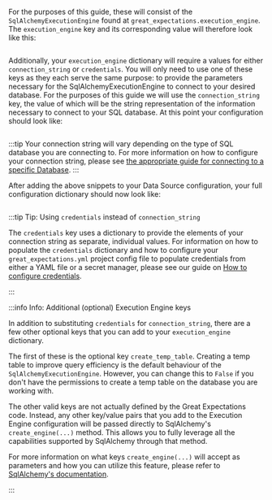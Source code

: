 
<PartAddTheBackendExecutionEngineToYourDatasourceConfiguration backend="SQL" />

For the purposes of this guide, these will consist of the `SqlAlchemyExecutionEngine` found at `great_expectations.execution_engine`.  The `execution_engine` key and its corresponding value will therefore look like this:

```python name="version-0.18 sql datasource define execution_engine class_name and module_name"
```

Additionally, your `execution_engine` dictionary will require a values for either `connection_string` or `credentials`.  You will only need to use one of these keys as they each serve the same purpose: to provide the parameters necessary for the SqlAlchemyExecutionEngine to connect to your desired database.  For the purposes of this guide we will use the `connection_string` key, the value of which will be the string representation of the information necessary to connect to your SQL database.  At this point your configuration should look like:

```python name="version-0.18 sql datasource define CONNECTION_STRING"
```

:::tip
Your connection string will vary depending on the type of SQL database you are connecting to.  For more information on how to configure your connection string, please see [the appropriate guide for connecting to a specific Database](../#database).
:::

After adding the above snippets to your Data Source configuration, your full configuration dictionary should now look like:

```python name="version-0.18 sql datasource configuration post execution engine defined"
```

:::tip Tip: Using `credentials` instead of `connection_string`

The `credentials` key uses a dictionary to provide the elements of your connection string as separate, individual values.  For information on how to populate the `credentials` dictionary and how to configure your `great_expectations.yml` project config file to populate credentials from either a YAML file or a secret manager, please see our guide on [How to configure credentials](../../setup/configuring_data_contexts/how_to_configure_credentials).

:::

:::info Info: Additional (optional) Execution Engine keys

In addition to substituting `credentials` for `connection_string`, there are a few other optional keys that you can add to your `execution_engine` dictionary.

The first of these is the optional key `create_temp_table`.  Creating a temp table to improve query efficiency is the default behaviour of the `SqlAlchemyExecutionEngine`.  However, you can change this to `False` if you don't have the permissions to create a temp table on the database you are working with.

The other valid keys are not actually defined by the Great Expectations code.  Instead, any other key/value pairs that you add to the Execution Engine configuration will be passed directly to SqlAlchemy's `create_engine(...)` method.  This allows you to fully leverage all the capabilities supported by SqlAlchemy through that method.

For more information on what keys `create_engine(...)` will accept as parameters and how you can utilize this feature, please refer to [SqlAlchemy's documentation](https://docs.sqlalchemy.org/).

:::